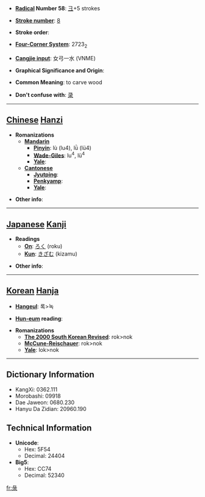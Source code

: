* '''[[Wiktionary:Chinese radical index| Radical]] Number 58''': [[Wiktionary:Chinese radical index 彐|彐]]+5 strokes

* '''[[Wiktionary:Chinese total strokes index|Stroke number]]''': [[Wiktionary:Chinese total strokes index 8|8]]

* '''Stroke order''': 

* '''[[Wiktionary:Chinese four corner index|Four-Corner System]]''': 2723<sub>2</sub>

* '''[[Wiktionary:Chinese Cangjie index|Cangjie input]]''': 女弓一水 (VNME)

* '''Graphical Significance and Origin''': 

* '''Common Meaning''': to carve wood

* '''Don't confuse with''': [[录]]

----

== [[Chinese]] [[Hanzi]] ==

* '''Romanizations'''
** '''[[Mandarin]]'''
*** '''[[Pinyin]]''': lù (lu4), lǜ (lü4)
*** '''[[Wade-Giles]]''': lu<sup>4</sup>, lü<sup>4</sup>
*** '''[[Yale]]''': 
** '''[[Cantonese]]'''
*** '''[[Jyutping]]''':
*** '''[[Penkyamp]]''': 
*** '''[[Yale]]''': 

* '''Other info''': 

----

== [[Japanese]] [[Kanji]] ==

* '''Readings'''
** '''[[On]]''': [[ろく]] (roku)
** '''[[Kun]]''': [[きざむ]] (kizamu)

* '''Other info''':  

----

== [[Korean]] [[Hanja]] ==

* '''[[Hangeul]]''': 록>녹

* '''[[Hun-eum]] reading''': 

* '''Romanizations'''
** '''[[The 2000 South Korean Revised Romanization|The 2000 South Korean Revised]]''': rok>nok
** '''[[McCune-Reischauer]]''': rok>nok
** '''[[Yale]]''': lok>nok

----

== Dictionary Information ==

* KangXi: 0362.111
* Morobashi: 09918
* Dae Jaweon: 0680.230
* Hanyu Da Zidian: 20960.190

== Technical Information ==

* '''Unicode''':
** Hex: 5F54
** Decimal: 24404
* '''Big5''':
** Hex: CC74
** Decimal: 52340

[[fr:彔]]